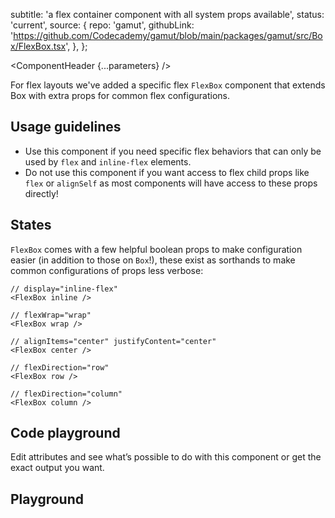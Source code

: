 


  subtitle: 'a flex container component with all system props available',
  status: 'current',
  source: {
    repo: 'gamut',
    githubLink:
      'https://github.com/Codecademy/gamut/blob/main/packages/gamut/src/Box/FlexBox.tsx',
  },
};

<Meta of={FlexBoxStories} />

<ComponentHeader {...parameters} />

For flex layouts we've added a specific flex <code>FlexBox</code> component that extends <LinkTo kind="Layouts/Boxes/Box">Box</LinkTo> with extra props for common flex configurations.

## Usage guidelines

- Use this component if you need specific flex behaviors that can only be used by `flex` and `inline-flex` elements.
- Do not use this component if you want access to flex child props like `flex` or `alignSelf` as most components will have access to these props directly!

## States

`FlexBox` comes with a few helpful boolean props to make configuration easier (in addition to those on `Box`!), these exist as sorthands to make common configurations of props less verbose:

```tsx
// display="inline-flex"
<FlexBox inline />

// flexWrap="wrap"
<FlexBox wrap />

// alignItems="center" justifyContent="center"
<FlexBox center />

// flexDirection="row"
<FlexBox row />

// flexDirection="column"
<FlexBox column />
```

## Code playground

Edit attributes and see what’s possible to do with this component or get the exact output you want.

## Playground

<Canvas sourceState="shown">
  <Story of={FlexBoxStories.Default} />
</Canvas>

<Controls />
